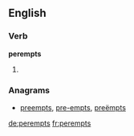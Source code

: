 ==English==

===Verb===
'''perempts'''

# {{third-person singular of|perempt}}

===Anagrams===
* [[preempts#English|preempts]], [[pre-empts#English|pre-empts]], [[preëmpts#English|preëmpts]]

[[de:perempts]]
[[fr:perempts]]